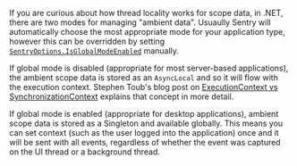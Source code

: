 <Alert>

If you are curious about how thread locality works for scope data, in .NET, there
are two modes for managing "ambient data". Usuaully Sentry will automatically choose the
most appropriate mode for your application type, however this can be overridden by
setting [`SentryOptions.IsGlobalModeEnabled`](../../configuration/options/#is-global-mode-enabled) manually.

If global mode is disabled (appropriate for most server-based applications), the
ambient scope data is stored as an `AsyncLocal` and so it will flow with the execution
context. Stephen Toub's blog post on [ExecutionContext vs SynchronizationContext](https://devblogs.microsoft.com/pfxteam/executioncontext-vs-synchronizationcontext/)
explains that concept in more detail.

If global mode is enabled (appropriate for desktop applications), ambient scope data is
stored as a Singleton and available globally. This means you can set context (such as
the user logged into the application) once and it will be sent with all events, regardless
of whether the event was captured on the UI thread or a background thread.

</Alert>
